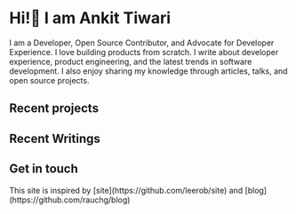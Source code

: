 
# Hi!👋 I am Ankit Tiwari
I am a Developer, Open Source Contributor, and Advocate for Developer Experience. I love building products from scratch. I write about developer experience, product engineering, and the latest trends in software development.
I also enjoy sharing my knowledge through articles, talks, and open source projects.

## Recent projects
<RecentProjects />

## Recent Writings
<RecentWritings />

## Get in touch

<Caption> This site is inspired by [site](https://github.com/leerob/site) and [blog](https://github.com/rauchg/blog) </Caption>